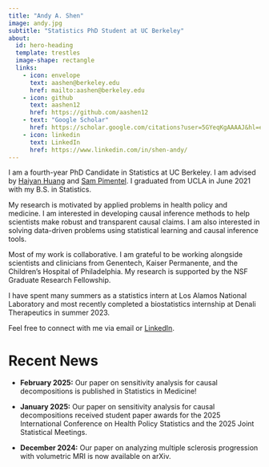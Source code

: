 ```yaml
---
title: "Andy A. Shen"
image: andy.jpg
subtitle: "Statistics PhD Student at UC Berkeley"
about:
  id: hero-heading
  template: trestles
  image-shape: rectangle
  links:
    - icon: envelope
      text: aashen@berkeley.edu
      href: mailto:aashen@berkeley.edu
    - icon: github
      text: aashen12
      href: https://github.com/aashen12
    - text: "Google Scholar"
      href: https://scholar.google.com/citations?user=5GYeqKgAAAAJ&hl=en
    - icon: linkedin
      text: LinkedIn
      href: https://www.linkedin.com/in/shen-andy/
---
```


::: {#hero-heading}
I am a fourth-year PhD Candidate in Statistics at UC Berkeley. I am advised by [Haiyan Huang](https://statistics.berkeley.edu/people/haiyan-huang) and [Sam Pimentel](https://statistics.berkeley.edu/people/sam-pimentel). I graduated from UCLA in June 2021 with my B.S. in Statistics.

My research is motivated by applied problems in health policy and medicine. I am interested in developing causal inference methods to help scientists make robust and transparent causal claims. I am also interested in solving data-driven problems using statistical learning and causal inference tools.

Most of my work is collaborative. I am grateful to be working alongside scientists and clinicians from Genentech, Kaiser Permanente, and the Children's Hospital of Philadelphia. My research is supported by the NSF Graduate Research Fellowship.

I have spent many summers as a statistics intern at Los Alamos National Laboratory and most recently completed a biostatistics internship at Denali Therapeutics in summer 2023.

Feel free to connect with me via email or [LinkedIn](https://www.linkedin.com/in/shen-andy/).
:::

# Recent News

-   **February 2025:** Our paper on sensitivity analysis for causal decompositions is published in Statistics in Medicine!

-   **January 2025:** Our paper on sensitivity analysis for causal decompositions received student paper awards for the 2025 International Conference on Health Policy Statistics and the 2025 Joint Statistical Meetings.

-   **December 2024:** Our paper on analyzing multiple sclerosis progression with volumetric MRI is now available on arXiv.
